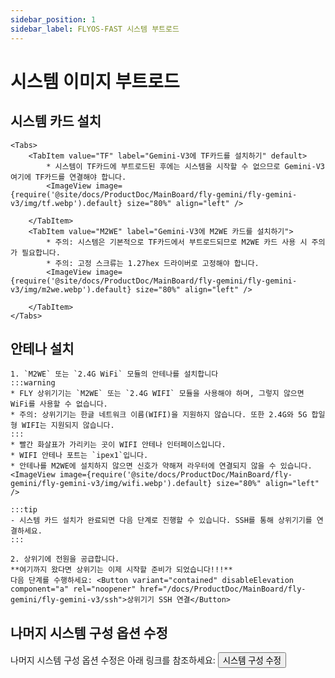 ```yaml
---
sidebar_position: 1
sidebar_label: FLYOS-FAST 시스템 부트로드
---
```








# 시스템 이미지 부트로드

<FASTFASLH name="H5" />

            
## 시스템 카드 설치

    <Tabs>
        <TabItem value="TF" label="Gemini-V3에 TF카드를 설치하기" default>
            * 시스템이 TF카드에 부트로드된 후에는 시스템을 시작할 수 없으므로 Gemini-V3 여기에 TF카드를 연결해야 합니다.
            <ImageView image={require('@site/docs/ProductDoc/MainBoard/fly-gemini/fly-gemini-v3/img/tf.webp').default} size="80%" align="left" />  

        </TabItem>
        <TabItem value="M2WE" label="Gemini-V3에 M2WE 카드를 설치하기">
            * 주의: 시스템은 기본적으로 TF카드에서 부트로드되므로 M2WE 카드 사용 시 주의가 필요합니다.
            * 주의: 고정 스크류는 1.27hex 드라이버로 고정해야 합니다.
            <ImageView image={require('@site/docs/ProductDoc/MainBoard/fly-gemini/fly-gemini-v3/img/m2we.webp').default} size="80%" align="left" />  

        </TabItem>
    </Tabs>

## 안테나 설치

    1. `M2WE` 또는 `2.4G WiFi` 모듈의 안테나를 설치합니다
    :::warning
    * FLY 상위기기는 `M2WE` 또는 `2.4G WIFI` 모듈을 사용해야 하며, 그렇지 않으면 WiFi를 사용할 수 없습니다.
    * 주의: 상위기기는 한글 네트워크 이름(WIFI)을 지원하지 않습니다. 또한 2.4G와 5G 합일형 WIFI는 지원되지 않습니다.
    :::
    * 빨간 화살표가 가리키는 곳이 WIFI 안테나 인터페이스입니다.
    * WIFI 안테나 포트는 `ipex1`입니다.
    * 안테나를 M2WE에 설치하지 않으면 신호가 약해져 라우터에 연결되지 않을 수 있습니다.
    <ImageView image={require('@site/docs/ProductDoc/MainBoard/fly-gemini/fly-gemini-v3/img/wifi.webp').default} size="80%" align="left" /> 

    :::tip
    - 시스템 카드 설치가 완료되면 다음 단계로 진행할 수 있습니다. SSH를 통해 상위기기를 연결하세요.
    :::

    2. 상위기에 전원을 공급합니다.  
    **여기까지 왔다면 상위기는 이제 시작할 준비가 되었습니다!!!**  
    다음 단계를 수행하세요: <Button variant="contained" disableElevation component="a" rel="noopener" href="/docs/ProductDoc/MainBoard/fly-gemini/fly-gemini-v3/ssh">상위기기 SSH 연결</Button>

## 나머지 시스템 구성 옵션 수정

나머지 시스템 구성 옵션 수정은 아래 링크를 참조하세요: <Button variant="contained" disableElevation component="a" rel="noopener" href="/docs/ProductDoc/MainBoard/fly-gemini/fly-gemini-v3/flyos/fast_config">시스템 구성 수정</Button>


